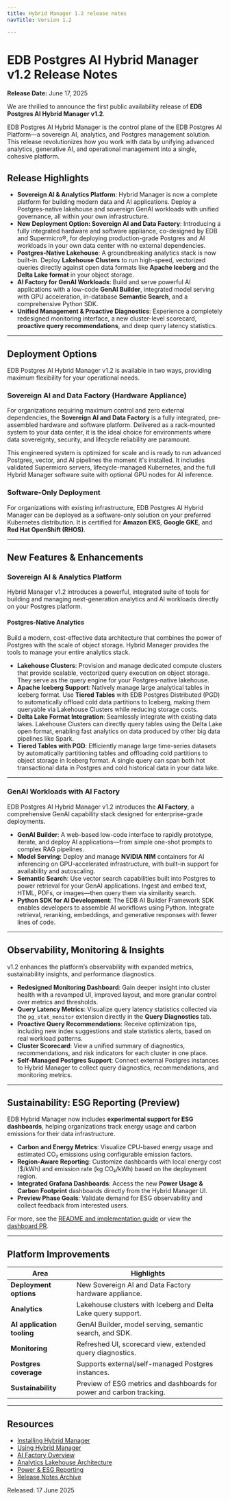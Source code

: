 ```yaml
---
title: Hybrid Manager 1.2 release notes
navTitle: Version 1.2

---
```



# EDB Postgres AI Hybrid Manager v1.2 Release Notes

**Release Date:** June 17, 2025

We are thrilled to announce the first public availability release of **EDB Postgres AI Hybrid Manager v1.2**.

EDB Postgres AI Hybrid Manager is the control plane of the EDB Postgres AI Platform—a sovereign AI, analytics, and Postgres management solution. This release revolutionizes how you work with data by unifying advanced analytics, generative AI, and operational management into a single, cohesive platform.

## Release Highlights

- **Sovereign AI & Analytics Platform**: Hybrid Manager is now a complete platform for building modern data and AI applications. Deploy a Postgres-native lakehouse and sovereign GenAI workloads with unified governance, all within your own infrastructure.
- **New Deployment Option: Sovereign AI and Data Factory**: Introducing a fully integrated hardware and software appliance, co-designed by EDB and Supermicro®, for deploying production-grade Postgres and AI workloads in your own data center with no external dependencies.
- **Postgres-Native Lakehouse**: A groundbreaking analytics stack is now built-in. Deploy **Lakehouse Clusters** to run high-speed, vectorized queries directly against open data formats like **Apache Iceberg** and the **Delta Lake format** in your object storage.
- **AI Factory for GenAI Workloads**: Build and serve powerful AI applications with a low-code **GenAI Builder**, integrated model serving with GPU acceleration, in-database **Semantic Search**, and a comprehensive Python SDK.
- **Unified Management & Proactive Diagnostics**: Experience a completely redesigned monitoring interface, a new cluster-level scorecard, **proactive query recommendations**, and deep query latency statistics.

---

## Deployment Options

EDB Postgres AI Hybrid Manager v1.2 is available in two ways, providing maximum flexibility for your operational needs.

### Sovereign AI and Data Factory (Hardware Appliance)

For organizations requiring maximum control and zero external dependencies, the **Sovereign AI and Data Factory** is a fully integrated, pre-assembled hardware and software platform. Delivered as a rack-mounted system to your data center, it is the ideal choice for environments where data sovereignty, security, and lifecycle reliability are paramount.

This engineered system is optimized for scale and is ready to run advanced Postgres, vector, and AI pipelines the moment it's installed. It includes validated Supermicro servers, lifecycle-managed Kubernetes, and the full Hybrid Manager software suite with optional GPU nodes for AI inference.

### Software-Only Deployment

For organizations with existing infrastructure, EDB Postgres AI Hybrid Manager can be deployed as a software-only solution on your preferred Kubernetes distribution. It is certified for **Amazon EKS**, **Google GKE**, and **Red Hat OpenShift (RHOS)**.

---

## New Features & Enhancements

### Sovereign AI & Analytics Platform

Hybrid Manager v1.2 introduces a powerful, integrated suite of tools for building and managing next-generation analytics and AI workloads directly on your Postgres platform.

#### Postgres-Native Analytics

Build a modern, cost-effective data architecture that combines the power of Postgres with the scale of object storage. Hybrid Manager provides the tools to manage your entire analytics stack.

- **Lakehouse Clusters**: Provision and manage dedicated compute clusters that provide scalable, vectorized query execution on object storage. They serve as the query engine for your Postgres-native lakehouse.
- **Apache Iceberg Support**: Natively manage large analytical tables in Iceberg format. Use **Tiered Tables** with EDB Postgres Distributed (PGD) to automatically offload cold data partitions to Iceberg, making them queryable via Lakehouse Clusters while reducing storage costs.
- **Delta Lake Format Integration**: Seamlessly integrate with existing data lakes. Lakehouse Clusters can directly query tables using the Delta Lake open format, enabling fast analytics on data produced by other big data pipelines like Spark.
- **Tiered Tables with PGD**: Efficiently manage large time-series datasets by automatically partitioning tables and offloading cold partitions to object storage in Iceberg format. A single query can span both hot transactional data in Postgres and cold historical data in your data lake.

---

### GenAI Workloads with AI Factory

EDB Postgres AI Hybrid Manager v1.2 introduces the **AI Factory**, a comprehensive GenAI capability stack designed for enterprise-grade deployments.

- **GenAI Builder**: A web-based low-code interface to rapidly prototype, iterate, and deploy AI applications—from simple one-shot prompts to complex RAG pipelines.
- **Model Serving**: Deploy and manage **NVIDIA NIM** containers for AI inferencing on GPU-accelerated infrastructure, with built-in support for availability and autoscaling.
- **Semantic Search**: Use vector search capabilities built into Postgres to power retrieval for your GenAI applications. Ingest and embed text, HTML, PDFs, or images—then query them via similarity search.
- **Python SDK for AI Development**: The EDB AI Builder Framework SDK enables developers to assemble AI workflows using Python. Integrate retrieval, reranking, embeddings, and generative responses with fewer lines of code.

---

## Observability, Monitoring & Insights

v1.2 enhances the platform’s observability with expanded metrics, sustainability insights, and performance diagnostics.

- **Redesigned Monitoring Dashboard**: Gain deeper insight into cluster health with a revamped UI, improved layout, and more granular control over metrics and thresholds.
- **Query Latency Metrics**: Visualize query latency statistics collected via the `pg_stat_monitor` extension directly in the **Query Diagnostics** tab.
- **Proactive Query Recommendations**: Receive optimization tips, including new index suggestions and stale statistics alerts, based on real workload patterns.
- **Cluster Scorecard**: View a unified summary of diagnostics, recommendations, and risk indicators for each cluster in one place.
- **Self-Managed Postgres Support**: Connect external Postgres instances to Hybrid Manager to collect query diagnostics, recommendations, and monitoring metrics.

---

## Sustainability: ESG Reporting (Preview)

EDB Hybrid Manager now includes **experimental support for ESG dashboards**, helping organizations track energy usage and carbon emissions for their data infrastructure.

- **Carbon and Energy Metrics**: Visualize CPU-based energy usage and estimated CO₂ emissions using configurable emission factors.
- **Region-Aware Reporting**: Customize dashboards with local energy cost ($/kWh) and emission rate (kg CO₂/kWh) based on the deployment region.
- **Integrated Grafana Dashboards**: Access the new **Power Usage & Carbon Footprint** dashboards directly from the Hybrid Manager UI.
- **Preview Phase Goals**: Validate demand for ESG observability and collect feedback from interested users.

For more, see the [README and implementation guide](https://github.com/EnterpriseDB/upm-prometheus/tree/main/config/k8s-components/patch-add-power-carbon-metrics) or view the [dashboard PR](https://github.com/EnterpriseDB/upm-cp-grafana/pull/137).

---

## Platform Improvements

| Area                        | Highlights |
|-----------------------------|------------|
| **Deployment options**      | New Sovereign AI and Data Factory hardware appliance. |
| **Analytics**               | Lakehouse clusters with Iceberg and Delta Lake query support. |
| **AI application tooling**  | GenAI Builder, model serving, semantic search, and SDK. |
| **Monitoring**              | Refreshed UI, scorecard view, extended query diagnostics. |
| **Postgres coverage**       | Supports external/self-managed Postgres instances. |
| **Sustainability**          | Preview of ESG metrics and dashboards for power and carbon tracking. |

---

## Resources

- [Installing Hybrid Manager](../install)
- [Using Hybrid Manager](../using_hybrid_manager)
- [AI Factory Overview](../ai_factory)
- [Analytics Lakehouse Architecture](../analytics)
- [Power & ESG Reporting](../using_hybrid_manager/monitoring/esg)
- [Release Notes Archive](../release_notes)


Released: 17 June 2025
